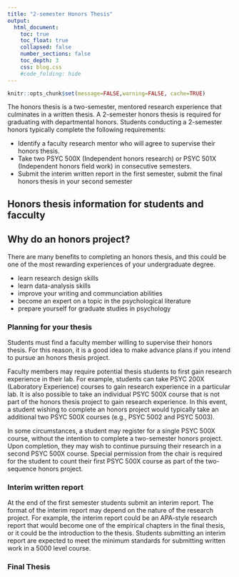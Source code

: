 ```yaml
---
title: "2-semester Honors Thesis"
output:
  html_document:
    toc: true
    toc_float: true
    collapsed: false
    number_sections: false
    toc_depth: 3
    css: blog.css
    #code_folding: hide
---
```


```r
knitr::opts_chunk$set(message=FALSE,warning=FALSE, cache=TRUE)
```

The honors thesis is a two-semester, mentored research experience that culminates in a written thesis. A 2-semester honors thesis is required for graduating with departmental honors. Students conducting a 2-semester honors typically complete the following requirements:

- Identify a faculty research mentor who will agree to supervise their honors thesis.
- Take two PSYC 500X (Independent honors research) or PSYC 501X (Independent honors field work) in consecutive semesters.
- Submit the interim written report in the first semester, submit the final honors thesis in your second semester

## Honors thesis information for students and facculty


## Why do an honors project?

There are many benefits to completing an honors thesis, and this could be one of the most rewarding experiences of your undergraduate degree.

  - learn research design skills
  - learn data-analysis skills
  - improve your writing and communciation abilities
  - become an expert on a topic in the psychological literature
  - prepare yourself for graduate studies in psychology

### Planning for your thesis

Students must find a faculty member willing to supervise their honors thesis. For this reason, it is a good idea to make advance plans if you intend to pursue an honors thesis project. 

Faculty members may require potential thesis students to first gain research experience in their lab. For example, students can take PSYC 200X (Laboratory Experience) courses to gain research experience in a particular lab. It is also possible to take an individual PSYC 500X course that is not part of the honors thesis project to gain research experience. In this event, a student wishing to complete an honors project would typically take an additional two PSYC 500X courses (e.g., PSYC 5002 and PSYC 5003). 

In some circumstances, a student may register for a single PSYC 500X course, without the intention to complete a two-semester honors project. Upon completion, they may wish to continue pursuing their research in a second PSYC 500X course. Special permission from the chair is required for the student to count their first PSYC 500X course as part of the two-sequence honors project.

### Interim written report

At the end of the first semester students submit an interim report. The format of the interim report may depend on the nature of the research project. For example, the interim report could be an APA-style research report that would become one of the empirical chapters in the final thesis, or it could be the introduction to the thesis. Students submitting an interim report are expected to meet the minimum standards for submitting written work in a 5000 level course.

### Final Thesis




